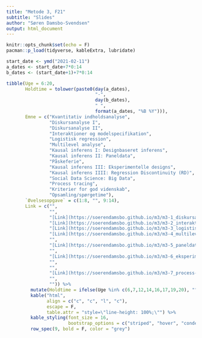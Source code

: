 ```yaml
---
title: "Metode 3, F21"
subtitle: "Slides"
author: "Søren Damsbo-Svendsen"
output: html_document
---
```


```r
knitr::opts_chunk$set(echo = F)
pacman::p_load(tidyverse, kableExtra, lubridate)
```

```r
start_date <- ymd("2021-02-11")
a_dates <- start_date+7*0:14
b_dates <- (start_date+1)+7*0:14

tibble(Uge = 6:20, 
       Holdtime = tolower(paste0(day(a_dates),
                                 "-", 
                                 day(b_dates),
                                 " ", 
                                 format(a_dates, "%B %Y"))), 
       Emne = c("Kvantitativ indholdsanalyse",
                "Diskursanalyse I",
                "Diskursanalyse II",
                "Interaktioner og modelspecifikation",
                "Logistisk regression",
                "Multilevel analyse",
                "Kausal inferens I: Designbaseret inferens",
                "Kausal inferens II: Paneldata",
                "Påskeferie",
                "Kausal inferens III: Eksperimentelle designs",
                "Kausal inferens IIII: Regression Discontinuity (RD)",
                "Social Data Science: Big Data",
                "Process tracing",
                "Kriterier for god videnskab",
                "Opsamling/spørgetime"), 
       `Øvelsesopgave` = c(1:8, "", 9:14),
       Link = c("", 
                "", 
                "[Link](https://soerendamsbo.github.io/m3/m3-1_diskursanalyse.html)",
                "[Link](https://soerendamsbo.github.io/m3/m3-2_interaktion-modelspecifikation.html)",
                "[Link](https://soerendamsbo.github.io/m3/m3-3_logistisk-regression.html)",
                "[Link](https://soerendamsbo.github.io/m3/m3-4_multilevel-analyse.html)",
                "",
                "[Link](https://soerendamsbo.github.io/m3/m3-5_paneldata.html)",
                "",
                "[Link](https://soerendamsbo.github.io/m3/m3-6_eksperimentelle-designs.html)",
                "",
                "",
                "[Link](https://soerendamsbo.github.io/m3/m3-7_process-tracing.html)",
                "",
                "")) %>%
         mutate(Holdtime = ifelse(Uge %in% c(6,7,12,14,16,17,19,20), "", Holdtime)) %>% 
         kable("html", 
               align = c("c", "c", "l", "c"),
               escape = F,
               table.attr = "style=\"line-height: 100%;\"") %>% 
         kable_styling(font_size = 16,
                       bootstrap_options = c("striped", "hover", "condensed", "responsive")) %>% 
         row_spec(9, bold = F, color = "grey")
       
```